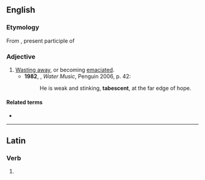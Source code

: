 ==English==

===Etymology===
From {{uder|en|la|tabescens}}, present participle of {{m|la|tabesco|tabescere}}

===Adjective===
{{en-adj}}

# [[waste away|Wasting away]], or becoming [[emaciated]]. {{defdate|from 19th c.}}
#* '''1982''', {{w|T. C. Boyle}}, ''Water Music'', Penguin 2006, p. 42:
#*: He is weak and stinking, '''tabescent''', at the far edge of hope.

====Related terms====
* {{l|en|tabescence}}

----

==Latin==

===Verb===
{{la-verb-form|tābēscent}}

# {{inflection of|la|tābēscō||3|p|futr|actv|indc}}